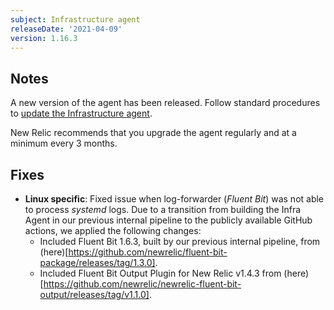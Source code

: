 ```yaml
---
subject: Infrastructure agent
releaseDate: '2021-04-09'
version: 1.16.3
---
```


## Notes

A new version of the agent has been released. Follow standard procedures to [update the Infrastructure agent](/docs/infrastructure/install-configure-manage-infrastructure/update-or-uninstall/update-infrastructure-agent).

New Relic recommends that you upgrade the agent regularly and at a minimum every 3 months.

## Fixes

* **Linux specific**: Fixed issue when log-forwarder (_Fluent Bit_) was not able to process _systemd_ logs. Due to a transition from building the Infra Agent in our previous internal pipeline to the publicly available GitHub actions, we applied the following changes:
  * Included Fluent Bit 1.6.3, built by our previous internal pipeline, from (here)[https://github.com/newrelic/fluent-bit-package/releases/tag/1.3.0].
  * Included Fluent Bit Output Plugin for New Relic v1.4.3 from (here)[https://github.com/newrelic/newrelic-fluent-bit-output/releases/tag/v1.1.0].
